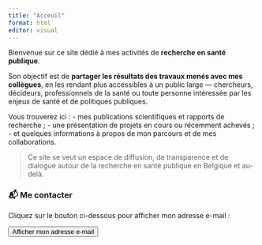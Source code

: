 ---
title: "Acceuil"
format: html
editor: visual
---

Bienvenue sur ce site dédié à mes activités de **recherche en santé publique**.

Son objectif est de **partager les résultats des travaux menés avec mes collègues**, en les rendant plus accessibles à un public large — chercheurs, décideurs, professionnels de la santé ou toute personne intéressée par les enjeux de santé et de politiques publiques.

Vous trouverez ici : - mes publications scientifiques et rapports de recherche ; - une présentation de projets en cours ou récemment achevés ; - et quelques informations à propos de mon parcours et de mes collaborations.

> Ce site se veut un espace de diffusion, de transparence et de dialogue autour de la recherche en santé publique en Belgique et au-delà.

### 📬 Me contacter

Cliquez sur le bouton ci-dessous pour afficher mon adresse e-mail :

::: {style="margin-top:10px;"}
<button id="showEmail" class="btn btn-outline-primary">Afficher mon adresse e-mail</button>

<p id="emailField" style="margin-top:10px; display:none; font-weight:bold;">

</p>
:::

```{=html}
<script>
document.getElementById("showEmail").addEventListener("click", function() {
  // on reconstruit l'adresse pour éviter les robots
  var name = "p.smith";
  var domain = "iweps.be";
  var email = name + "@" + domain;
  var emailField = document.getElementById("emailField");
  emailField.textContent = email;
  emailField.style.display = "block";
  this.style.display = "none";
});
</script>
```
